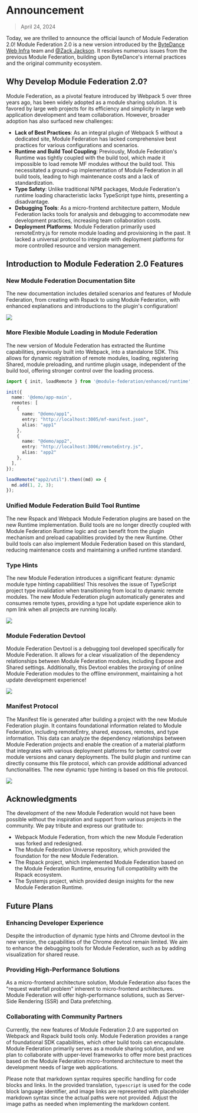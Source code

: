# Announcement

> April 24, 2024

Today, we are thrilled to announce the official launch of Module Federation 2.0! Module Federation 2.0 is a new version introduced by the [ByteDance Web Infra](https://github.com/web-infra-dev) team and [@Zack Jackson](https://github.com/ScriptedAlchemy). It resolves numerous issues from the previous Module Federation, building upon ByteDance's internal practices and the original community ecosystem.

## Why Develop Module Federation 2.0?

Module Federation, as a pivotal feature introduced by Webpack 5 over three years ago, has been widely adopted as a module sharing solution. It is favored by large web projects for its efficiency and simplicity in large web application development and team collaboration. However, broader adoption has also surfaced new challenges:

- **Lack of Best Practices**: As an integral plugin of Webpack 5 without a dedicated site, Module Federation has lacked comprehensive best practices for various configurations and scenarios.
- **Runtime and Build Tool Coupling**: Previously, Module Federation's Runtime was tightly coupled with the build tool, which made it impossible to load remote MF modules without the build tool. This necessitated a ground-up implementation of Module Federation in all build tools, leading to high maintenance costs and a lack of standardization.
- **Type Safety**: Unlike traditional NPM packages, Module Federation's runtime loading characteristic lacks TypeScript type hints, presenting a disadvantage.
- **Debugging Tools**: As a micro-frontend architecture pattern, Module Federation lacks tools for analysis and debugging to accommodate new development practices, increasing team collaboration costs.
- **Deployment Platforms**: Module Federation primarily used remoteEntry.js for remote module loading and provisioning in the past. It lacked a universal protocol to integrate with deployment platforms for more controlled resource and version management.

## Introduction to Module Federation 2.0 Features

### New Module Federation Documentation Site

The new documentation includes detailed scenarios and features of Module Federation, from creating with Rspack to using Module Federation, with enhanced explanations and introductions to the plugin's configuration!

![](@public/blog/announcement/module-federation-doc.png)

### More Flexible Module Loading in Module Federation

The new version of Module Federation has extracted the Runtime capabilities, previously built into Webpack, into a standalone SDK. This allows for dynamic registration of remote modules, loading, registering Shared, module preloading, and runtime plugin usage, independent of the build tool, offering stronger control over the loading process.

```typescript
import { init, loadRemote } from '@module-federation/enhanced/runtime';

init({
  name: '@demo/app-main',
  remotes: [
    {
      name: "@demo/app1",
      entry: "http://localhost:3005/mf-manifest.json",
      alias: "app1"
    },
    {
      name: "@demo/app2",
      entry: "http://localhost:3006/remoteEntry.js",
      alias: "app2"
    },
  ],
});

loadRemote("app2/util").then((md) => {
  md.add(1, 2, 3);
});
```

### Unified Module Federation Build Tool Runtime

The new Rspack and Webpack Module Federation plugins are based on the new Runtime implementation. Build tools are no longer directly coupled with Module Federation Runtime logic and can benefit from the plugin mechanism and preload capabilities provided by the new Runtime. Other build tools can also implement Module Federation based on this standard, reducing maintenance costs and maintaining a unified runtime standard.

### Type Hints

The new Module Federation introduces a significant feature: dynamic module type hinting capabilities! This resolves the issue of TypeScript project type invalidation when transitioning from local to dynamic remote modules. The new Module Federation plugin automatically generates and consumes remote types, providing a type hot update experience akin to npm link when all projects are running locally.

![](@public/blog/announcement/demo-type-hint.gif)

### Module Federation Devtool

Module Federation Devtool is a debugging tool developed specifically for Module Federation. It allows for a clear visualization of the dependency relationships between Module Federation modules, including Expose and Shared settings. Additionally, this Devtool enables the proxying of online Module Federation modules to the offline environment, maintaining a hot update development experience!

![](@public/blog/announcement/chrome-devtool-display.gif)

### Manifest Protocol

The Manifest file is generated after building a project with the new Module Federation plugin. It contains foundational information related to Module Federation, including remoteEntry, shared, exposes, remotes, and type information. This data can analyze the dependency relationships between Module Federation projects and enable the creation of a material platform that integrates with various deployment platforms for better control over module versions and canary deployments. The build plugin and runtime can directly consume this file protocol, which can provide additional advanced functionalities. The new dynamic type hinting is based on this file protocol.

![](@public/blog/announcement/manifest-file.gif)

## Acknowledgments

The development of the new Module Federation would not have been possible without the inspiration and support from various projects in the community. We pay tribute and express our gratitude to:

- Webpack Module Federation, from which the new Module Federation was forked and redesigned.
- The Module Federation Universe repository, which provided the foundation for the new Module Federation.
- The Rspack project, which implemented Module Federation based on the Module Federation Runtime, ensuring full compatibility with the Rspack ecosystem.
- The Systemjs project, which provided design insights for the new Module Federation Runtime.

## Future Plans

### Enhancing Developer Experience

Despite the introduction of dynamic type hints and Chrome devtool in the new version, the capabilities of the Chrome devtool remain limited. We aim to enhance the debugging tools for Module Federation, such as by adding visualization for shared reuse.

### Providing High-Performance Solutions

As a micro-frontend architecture solution, Module Federation also faces the "request waterfall problem" inherent to micro-frontend architectures. Module Federation will offer high-performance solutions, such as Server-Side Rendering (SSR) and Data prefetching.

### Collaborating with Community Partners

Currently, the new features of Module Federation 2.0 are supported on Webpack and Rspack build tools only. Module Federation provides a range of foundational SDK capabilities, which other build tools can encapsulate. Module Federation primarily serves as a module sharing solution, and we plan to collaborate with upper-level frameworks to offer more best practices based on the Module Federation micro-frontend architecture to meet the development needs of large web applications.


Please note that markdown syntax requires specific handling for code blocks and links. In the provided translation, `typescript` is used for the code block language identifier, and image links are represented with placeholder markdown syntax since the actual paths were not provided. Adjust the image paths as needed when implementing the markdown content.
